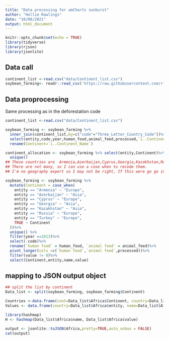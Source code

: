 ```yaml
---
title: "Data processing for amCharts sunburst"
author: "Hollie Rawlings"
date: "10/08/2021"
output: html_document
---
```


```r
knitr::opts_chunk$set(echo = TRUE)
library(tidyverse)
library(rjson)
library(jsonlite)
```

## Data call 

```r
continent_list <-read.csv("data/Continent_list.csv")
soybean_farming<- readr::read_csv('https://raw.githubusercontent.com/rfordatascience/tidytuesday/master/data/2021/2021-04-06/soybean_use.csv')
```

## Data proprocessing 
Same processing as in the deforestation code 
```r
continent_list <-read.csv("data/Continent_list.csv")

soybean_farming <- soybean_farming %>% 
  inner_join(continent_list,by=c("code"="Three_Letter_Country_Code"))%>%
  select(entity,code,year,human_food,animal_feed,processed,`ï..Continent_Name`)%>%
  rename(Continent=`ï..Continent_Name`)

continent_allocation <- soybean_farming %>% select(entity,Continent)%>%
  unique()
## These countries are 	Armenia,Azerbaijan,Cyprus,Georgia,Kazakhstan,Russia,Turkey 
## There are not many, so I can use a case when to recode them. 
## I'm no geography expert so I may not be right, If this were go go in a paper I would have to include a footnote about these allocations

soybean_farming <- soybean_farming %>% 
  mutate(Continent = case_when(
    entity == "Armenia" ~ "Europe",
    entity == "Azerbaijan" ~ "Asia", 
    entity == "Cyprus" ~ "Europe", 
    entity == "Georgia" ~ "Asia", 
    entity == "Kazakhstan" ~ "Asia", 
    entity == "Russia" ~ "Europe", 
    entity == "Turkey" ~ "Europe", 
    TRUE ~ Continent
  ))%>%
  unique() %>%
  filter(year ==2013)%>%
  select(-code)%>%
  rename(`human food` = human_food, `animal feed` = animal_feed)%>%
  pivot_longer(cols =c(`human food`,`animal feed`,processed))%>%
  filter(value != 0)%>%
  select(Continent,entity,name,value)
```

## mapping to JSON output object 

```r
## split the list by continent
Data_list <- split(soybean_farming, soybean_farming$Continent)

Countries <-data.frame(cont=Data_list$Africa$Continent, country=Data_list$Africa$entity)
Values <- data.frame(country=Data_list$Africa$entity, name=Data_list$Africa$name, value=Data_list$Africa$value)

library(hashmap)
H <- hashmap(Data_list$Africa$name, Data_list$Africa$value)

output <- jsonlite::toJSON(Africa,pretty=TRUE,auto_unbox = FALSE)
cat(output)
```
